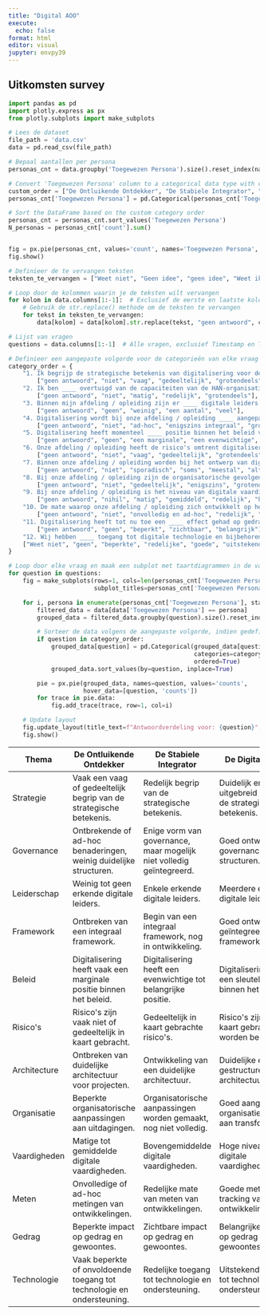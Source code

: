 ```yaml
---
title: "Digital AOO"
execute:
  echo: false
format: html
editor: visual
jupyter: envpy39
---
```


## Uitkomsten survey

```python
import pandas as pd
import plotly.express as px
from plotly.subplots import make_subplots

# Lees de dataset
file_path = 'data.csv'
data = pd.read_csv(file_path)

# Bepaal aantallen per persona
personas_cnt = data.groupby('Toegewezen Persona').size().reset_index(name='count')

# Convert 'Toegewezen Persona' column to a categorical data type with custom order
custom_order = ["De Ontluikende Ontdekker", "De Stabiele Integrator", "De Digitale Leider"]
personas_cnt['Toegewezen Persona'] = pd.Categorical(personas_cnt['Toegewezen Persona'], categories=custom_order, ordered=True)

# Sort the DataFrame based on the custom category order
personas_cnt = personas_cnt.sort_values('Toegewezen Persona')
N_personas = personas_cnt['count'].sum()


fig = px.pie(personas_cnt, values='count', names='Toegewezen Persona', title=f'Verdeling Personas, N={N_personas}')
fig.show()


```

```python
# Definieer de te vervangen teksten
teksten_te_vervangen = ["Weet niet", "Geen idee", "geen idee", "Weet ik niet", "Wij ontwerpen geen digitale toepassingen"]

# Loop door de kolommen waarin je de teksten wilt vervangen
for kolom in data.columns[1:-1]:  # Exclusief de eerste en laatste kolom
    # Gebruik de str.replace() methode om de teksten te vervangen
    for tekst in teksten_te_vervangen:
        data[kolom] = data[kolom].str.replace(tekst, "geen antwoord", case=False)

# Lijst van vragen
questions = data.columns[1:-1]  # Alle vragen, exclusief Timestamp en Toegewezen Persona

# Definieer een aangepaste volgorde voor de categorieën van elke vraag
category_order = {
    "1. Ik begrijp de strategische betekenis van digitalisering voor de HAN ____ .": 
        ["geen antwoord", "niet", "vaag", "gedeeltelijk", "grotendeels", "heel goed"],
    "2. Ik ben ____ overtuigd van de capaciteiten van de HAN-organisatie op het gebied van digitalisering.": 
        ["geen antwoord", "niet", "matig", "redelijk", "grotendeels"],
    "3. Binnen mijn afdeling / opleiding zijn er ____ digitale leiders.": 
        ["geen antwoord", "geen", "weinig", "een aantal", "veel"],
    "4. Digitalisering wordt bij onze afdeling / opleiding ____ aangepakt.": 
        ["geen antwoord", "niet", "ad-hoc", "enigszins integraal", "grotendeels integraal", "integraal"],
    "5. Digitalisering heeft momenteel ____ positie binnen het beleid van onze afdeling / opleiding.": 
        ["geen antwoord", "geen", "een marginale", "een evenwichtige", "een belangrijke", "een sleutel-"],
    "6. Onze afdeling / opleiding heeft de risico's omtrent digitalisering ____ in kaart.": 
        ["geen antwoord", "niet", "vaag", "gedeeltelijk", "grotendeels"],
    "7. Binnen onze afdeling / opleiding worden bij het ontwerp van digitale toepassingen mens en proces ____ meegenomen.": 
        ["geen antwoord", "niet", "sporadisch", "soms", "meestal", "altijd"],
    "8. Bij onze afdeling / opleiding zijn de organisatorische gevolgen van digitalisering en bijbehorende rollen en verantwoordelijkheden ____ duidelijk.": 
        ["geen antwoord", "niet", "gedeeltelijk", "enigszins", "grotendeels"],
    "9. Bij onze afdeling / opleiding is het niveau van digitale vaardigheden ____ .": 
        ["geen antwoord", "nihil", "matig", "gemiddeld", "redelijk", "hoog"],
    "10. De mate waarop onze afdeling / opleiding zich ontwikkelt op het gebied van digitalisering wordt ____ bijgehouden.": 
        ["geen antwoord", "niet", "onvolledig en ad-hoc", "redelijk", "goed"],
    "11. Digitalisering heeft tot nu toe een ____ effect gehad op gedrag en gewoontes binnen onze afdeling / opleiding.": 
        ["geen antwoord", "geen", "beperkt", "zichtbaar", "belangrijk"],
    "12. Wij hebben ____ toegang tot digitale technologie en bijbehorende ondersteuning.": 
    ["Weet niet", "geen", "beperkte", "redelijke", "goede", "uitstekende"]
}

# Loop door elke vraag en maak een subplot met taartdiagrammen in de vaste volgorde
for question in questions:
    fig = make_subplots(rows=1, cols=len(personas_cnt['Toegewezen Persona']), specs=[[{'type':'domain'}]*len(personas_cnt['Toegewezen Persona'])],
                        subplot_titles=personas_cnt['Toegewezen Persona'])

    for i, persona in enumerate(personas_cnt['Toegewezen Persona'], start=1):
        filtered_data = data[data['Toegewezen Persona'] == persona]
        grouped_data = filtered_data.groupby(question).size().reset_index(name='counts')

        # Sorteer de data volgens de aangepaste volgorde, indien gedefinieerd
        if question in category_order:
            grouped_data[question] = pd.Categorical(grouped_data[question], 
                                                    categories=category_order[question], 
                                                    ordered=True)
            grouped_data.sort_values(by=question, inplace=True)

        pie = px.pie(grouped_data, names=question, values='counts', 
                     hover_data=[question, 'counts'])
        for trace in pie.data:
            fig.add_trace(trace, row=1, col=i)

    # Update layout
    fig.update_layout(title_text=f"Antwoordverdeling voor: {question}", height=400)
    fig.show()
```

```{=html}

<table class="table table-bordered">
    <thead class="align-top">
        <tr>
            <th>Thema</th>
            <th>De Ontluikende Ontdekker</th>
            <th>De Stabiele Integrator</th>
            <th>De Digitale Leider</th>
        </tr>
    </thead>
    <tbody>
        <tr>
            <td>Strategie</td>
            <td>Vaak een vaag of gedeeltelijk begrip van de strategische betekenis.</td>
            <td>Redelijk begrip van de strategische betekenis.</td>
            <td>Duidelijk en uitgebreid begrip van de strategische betekenis.</td>
        </tr>
        <tr>
            <td>Governance</td>
            <td>Ontbrekende of ad-hoc benaderingen, weinig duidelijke structuren.</td>
            <td>Enige vorm van governance, maar mogelijk niet volledig geïntegreerd.</td>
            <td>Goed ontwikkelde governance structuren.</td>
        </tr>
        <tr>
            <td>Leiderschap</td>
            <td>Weinig tot geen erkende digitale leiders.</td>
            <td>Enkele erkende digitale leiders.</td>
            <td>Meerdere erkende digitale leiders.</td>
        </tr>
        <tr>
            <td>Framework</td>
            <td>Ontbreken van een integraal framework.</td>
            <td>Begin van een integraal framework, nog in ontwikkeling.</td>
            <td>Goed ontwikkeld en geïntegreerd framework.</td>
        </tr>
        <tr>
            <td>Beleid</td>
            <td>Digitalisering heeft vaak een marginale positie binnen het beleid.</td>
            <td>Digitalisering heeft een evenwichtige tot belangrijke positie.</td>
            <td>Digitalisering heeft een sleutelpositie binnen het beleid.</td>
        </tr>
        <tr>
            <td>Risico's</td>
            <td>Risico's zijn vaak niet of gedeeltelijk in kaart gebracht.</td>
            <td>Gedeeltelijk in kaart gebrachte risico's.</td>
            <td>Risico's zijn goed in kaart gebracht en worden beheerd.</td>
        </tr>
        <tr>
            <td>Architecture</td>
            <td>Ontbreken van duidelijke architectuur voor projecten.</td>
            <td>Ontwikkeling van een duidelijke architectuur.</td>
            <td>Duidelijke en goed gestructureerde architectuur.</td>
        </tr>
        <tr>
            <td>Organisatie</td>
            <td>Beperkte organisatorische aanpassingen aan uitdagingen.</td>
            <td>Organisatorische aanpassingen worden gemaakt, nog niet volledig.</td>
            <td>Goed aangepaste organisatiestructuren aan transformatie.</td>
        </tr>
        <tr>
            <td>Vaardigheden</td>
            <td>Matige tot gemiddelde digitale vaardigheden.</td>
            <td>Bovengemiddelde digitale vaardigheden.</td>
            <td>Hoge niveau van digitale vaardigheden.</td>
        </tr>
        <tr>
            <td>Meten</td>
            <td>Onvolledige of ad-hoc metingen van ontwikkelingen.</td>
            <td>Redelijke mate van meten van ontwikkelingen.</td>
            <td>Goede metingen en tracking van ontwikkelingen.</td>
        </tr>
        <tr>
            <td>Gedrag</td>
            <td>Beperkte impact op gedrag en gewoontes.</td>
            <td>Zichtbare impact op gedrag en gewoontes.</td>
            <td>Belangrijke impact op gedrag en gewoontes.</td>
        </tr>
        <tr>
            <td>Technologie</td>
            <td>Vaak beperkte of onvoldoende toegang tot technologie en ondersteuning.</td>
            <td>Redelijke toegang tot technologie en ondersteuning.</td>
            <td>Uitstekende toegang tot technologie en ondersteuning.</td>
        </tr>
    </tbody>
</table>
```
